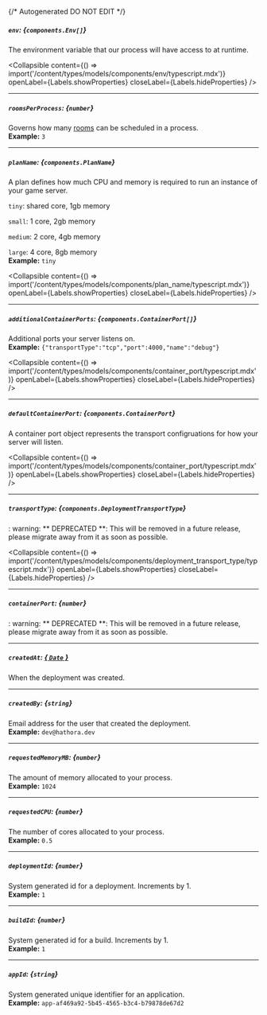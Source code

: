 {/* Autogenerated DO NOT EDIT  */}

##### `env`: *{`components.Env[]`}*
The environment variable that our process will have access to at runtime.

<Collapsible content={() => import('/content/types/models/components/env/typescript.mdx')} openLabel={Labels.showProperties} closeLabel={Labels.hideProperties} />


---
##### `roomsPerProcess`: *{`number`}*
Governs how many [rooms](https://hathora.dev/docs/concepts/hathora\-entities\#room) can be scheduled in a process.
<br/>
**Example:** `3`

---
##### `planName`: *{`components.PlanName`}*
A plan defines how much CPU and memory is required to run an instance of your game server.

`tiny`: shared core, 1gb memory

`small`: 1 core, 2gb memory

`medium`: 2 core, 4gb memory

`large`: 4 core, 8gb memory
<br/>
**Example:** `tiny`

<Collapsible content={() => import('/content/types/models/components/plan_name/typescript.mdx')} openLabel={Labels.showProperties} closeLabel={Labels.hideProperties} />


---
##### `additionalContainerPorts`: *{`components.ContainerPort[]`}*
Additional ports your server listens on.
<br/>
**Example:** `{"transportType":"tcp","port":4000,"name":"debug"}`

<Collapsible content={() => import('/content/types/models/components/container_port/typescript.mdx')} openLabel={Labels.showProperties} closeLabel={Labels.hideProperties} />


---
##### `defaultContainerPort`: *{`components.ContainerPort`}*
A container port object represents the transport configruations for how your server will listen.

<Collapsible content={() => import('/content/types/models/components/container_port/typescript.mdx')} openLabel={Labels.showProperties} closeLabel={Labels.hideProperties} />


---
##### `transportType`: *{`components.DeploymentTransportType`}*
: warning: \*\* DEPRECATED \*\*: This will be removed in a future release, please migrate away from it as soon as possible.

<Collapsible content={() => import('/content/types/models/components/deployment_transport_type/typescript.mdx')} openLabel={Labels.showProperties} closeLabel={Labels.hideProperties} />


---
##### `containerPort`: *{`number`}*
: warning: \*\* DEPRECATED \*\*: This will be removed in a future release, please migrate away from it as soon as possible.

---
##### `createdAt`: [*{ `Date` }*](https://developer.mozilla.org/en-US/docs/Web/JavaScript/Reference/Global_Objects/Date)
When the deployment was created.

---
##### `createdBy`: *{`string`}*
Email address for the user that created the deployment.
<br/>
**Example:** `dev@hathora.dev`

---
##### `requestedMemoryMB`: *{`number`}*
The amount of memory allocated to your process.
<br/>
**Example:** `1024`

---
##### `requestedCPU`: *{`number`}*
The number of cores allocated to your process.
<br/>
**Example:** `0.5`

---
##### `deploymentId`: *{`number`}*
System generated id for a deployment. Increments by 1.
<br/>
**Example:** `1`

---
##### `buildId`: *{`number`}*
System generated id for a build. Increments by 1.
<br/>
**Example:** `1`

---
##### `appId`: *{`string`}*
System generated unique identifier for an application.
<br/>
**Example:** `app-af469a92-5b45-4565-b3c4-b79878de67d2`


